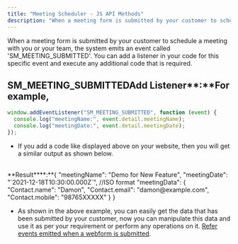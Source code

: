 ```yaml
---
title: "Meeting Scheduler - JS API Methods"
description: "When a meeting form is submitted by your customer to schedule a meeting with you or your team, the system emits an event called 'SM\_MEETING\_SUBMITTE..."
---
```


When a meeting form is submitted by your customer to schedule a meeting with you or your team, the system emits an event called 'SM_MEETING_SUBMITTED'. You can add a listener in your code for this specific event and execute any additional code that is required.

## SM_MEETING_SUBMITTED**Add Listener\*\***:\*\*For example,

```javascript
window.addEventListener("SM_MEETING_SUBMITTED", function (event) {
  console.log("meetingName:", event.detail.meetingName);
  console.log("meetingDate:", event.detail.meetingDate);
});
```

- If you add a code like displayed above on your website, then you will get a similar output as shown below.

<script>
! function() {
var MEETING_DATA = {
backgroundColor: "#FFFFFF",
textColor: "#505F79",
buttonAndLinkColor: "#1F62FF",
meetingURL: 'https://meetings.salesmate.io/meetings/#/salesmateio/scheduler/call-for-presentation',
initData: {},
divId: '_sm_meetings_'
};
if ("undefined" == typeof SM\_Meetings) {
let e = document.createElement("script"); e.setAttribute("src", "https://meetings.salesmate.io/meetings.js"),
e.onload = function() {
SM\_Meetings.loadMeeting(MEETING_DATA)
},
document.head.appendChild(e)
} else SM\_Meetings.loadMeeting(MEETING_DATA)
window.addEventListener("SM\_MEETING\_SUBMITTED", function(event) {
console.log('meetingName:' , event.detail.meetingName);
console.log('meetingDate:' , event.detail.meetingDate);
});
}();
</script>

<div id="_sm_meetings_">
<br>
</div>**Result****:**{
"meetingName": "Demo for New Feature",
"meetingDate": "`2021-12-18T10:30:00.000Z`", //ISO format
"meetingData": {
"Contact.name": "Damon",
"Contact.email": "damon@example.com",
"Contact.mobile": "98765XXXXX" }
}

- As shown in the above example, you can easily get the data that has been submitted by your customer, now you can manipulate this data and use it as per your requirement or perform any operations on it. [Refer events emitted when a webform is submitted](https://support.salesmate.io/hc/en-us/articles/4408683937305).
